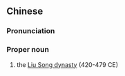 {{also|刘宋}}
==Chinese==
{{zh-forms|s=刘宋}}

===Pronunciation===
{{zh-pron
|m=Liúsòng
|cat=propn
}}

===Proper noun===
{{zh-proper noun}}

# the [[w:Liu Song dynasty|Liu Song dynasty]] (420-479 CE)
